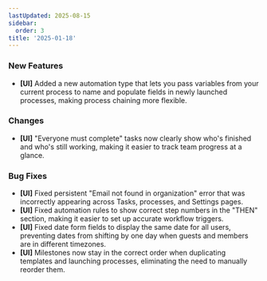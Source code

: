 ```yaml
---
lastUpdated: 2025-08-15
sidebar:
  order: 3
title: '2025-01-18'
---
```


### New Features

- **[UI]** Added a new automation type that lets you pass variables from your current process to name and populate fields in newly launched processes, making process chaining more flexible.

### Changes

- **[UI]** "Everyone must complete" tasks now clearly show who's finished and who's still working, making it easier to track team progress at a glance.

### Bug Fixes

- **[UI]** Fixed persistent "Email not found in organization" error that was incorrectly appearing across Tasks, processes, and Settings pages.
- **[UI]** Fixed automation rules to show correct step numbers in the "THEN" section, making it easier to set up accurate workflow triggers.
- **[UI]** Fixed date form fields to display the same date for all users, preventing dates from shifting by one day when guests and members are in different timezones.
- **[UI]** Milestones now stay in the correct order when duplicating templates and launching processes, eliminating the need to manually reorder them.